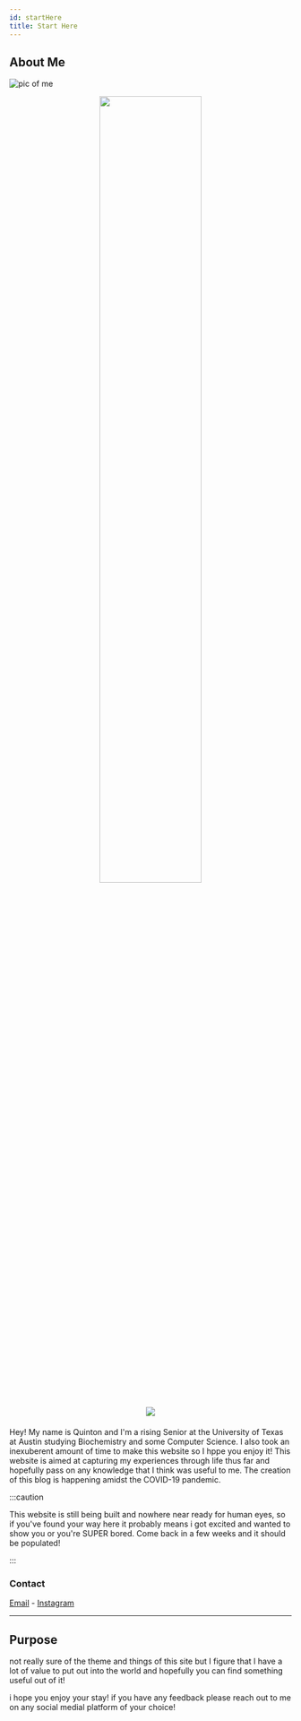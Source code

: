 ```yaml
---
id: startHere
title: Start Here
---
```


## About Me

![pic of me](../static/img/headshot/photo.jpg)

<center>
  <img src="../static/img/headshot/photo.jpg" width="60%" class="center" />
</center>
<center>
  <img src={useBaseUrl("static/img/favicon.ico")} class="center" />
</center>

####

Hey! My name is Quinton and I'm a rising Senior at the University of Texas at
Austin studying Biochemistry and some Computer Science. I also took an
inexuberent amount of time to make this website so I hppe you enjoy it! This
website is aimed at capturing my experiences through life thus far and
hopefully pass on any knowledge that I think was useful to me. The creation of
this blog is happening amidst the COVID-19 pandemic.

:::caution

This website is still being built and nowhere near ready for human eyes, so if you've found your way here it probably means i got excited and wanted to show you or you're SUPER bored.
Come back in a few weeks and it should be populated!

:::

### Contact

[Email](mailto:quintonpham@gmail.com) - [Instagram](https://www.instagram.com/phamousq/)

---

## Purpose

not really sure of the theme and things of this site but I figure that I have
a lot of value to put out into the world and hopefully you can find something
useful out of it!

i hope you enjoy your stay! if you have any feedback please reach out to me on any social medial platform of your choice!
